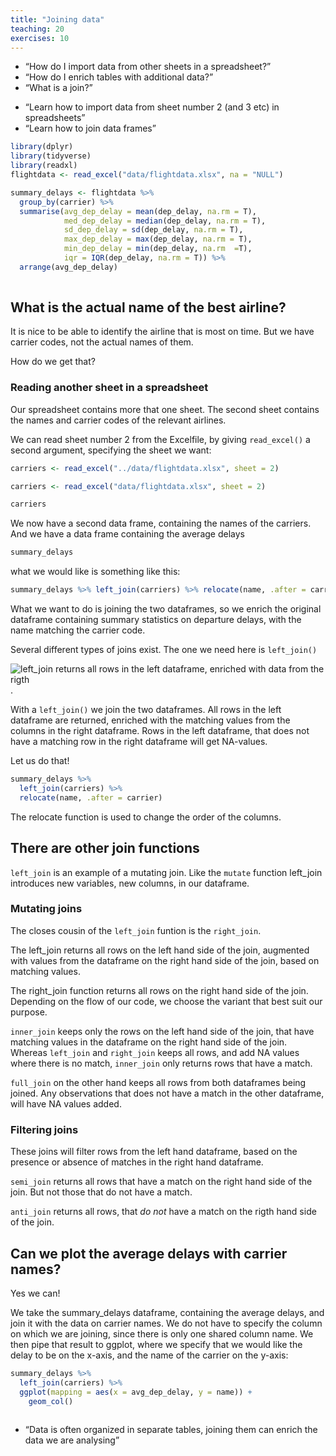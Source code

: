```yaml
---
title: "Joining data"
teaching: 20
exercises: 10
---
```


::::questions
- "How do I import data from other sheets in a spreadsheet?"
- "How do I enrich tables with additional data?"
- "What is a join?"
::::

::::objectives
- "Learn how to import data from sheet number 2 (and 3 etc) in spreadsheets"
- "Learn how to join data frames"
::::



```r
library(dplyr)
library(tidyverse)
library(readxl)
flightdata <- read_excel("data/flightdata.xlsx", na = "NULL")

summary_delays <- flightdata %>% 
  group_by(carrier) %>% 
  summarise(avg_dep_delay = mean(dep_delay, na.rm = T),
            med_dep_delay = median(dep_delay, na.rm = T),
            sd_dep_delay = sd(dep_delay, na.rm = T),
            max_dep_delay = max(dep_delay, na.rm = T),
            min_dep_delay = min(dep_delay, na.rm  =T),
            iqr = IQR(dep_delay, na.rm = T)) %>% 
  arrange(avg_dep_delay)
  
```

## What is the actual name of the best airline?

It is nice to be able to identify the airline that is most on time. 
But we have carrier codes, not the actual names of them.

How do we get that?

### Reading another sheet in a spreadsheet

Our spreadsheet contains more that one sheet. The second sheet contains
the names and carrier codes of the relevant airlines.

We can read sheet number 2 from the Excelfile, by giving `read_excel()` a
second argument, specifying the sheet we want:

```r
carriers <- read_excel("../data/flightdata.xlsx", sheet = 2)
```

```r
carriers <- read_excel("data/flightdata.xlsx", sheet = 2)
```

```r
carriers
```

We now have a second data frame, containing the names of the carriers. And we have
a data frame containing the average delays

```r
summary_delays
```

what we would like is something like this:
```r
summary_delays %>% left_join(carriers) %>% relocate(name, .after = carrier)
```

What we want to do is joining the two dataframes, so we enrich the original
dataframe containing summary statistics on departure delays, 
with the name matching the carrier code.

Several different types of joins exist. The one we need here is `left_join()`

![left_join returns all rows in the left dataframe, enriched with data from the rigth](fig/left-join.gif). 

With a `left_join()` we join the two dataframes. All rows in the left dataframe
are returned, enriched with the matching values from the columns in the right
dataframe. Rows in the left dataframe, that does not have a matching row in
the right dataframe will get NA-values.

Let us do that!
```r
summary_delays %>% 
  left_join(carriers) %>% 
  relocate(name, .after = carrier) 
```

The relocate function is used to change the order of the columns.

## There are other join functions

`left_join` is an example of a mutating join. Like the `mutate` function
left_join introduces new variables, new columns, in our dataframe.

### Mutating joins

The closes cousin of the `left_join` funtion is the `right_join`. 

The left_join returns all rows on the left hand side of the join,
augmented with values from the dataframe on the right hand side of the
join, based on matching values.

The right_join function returns all rows on the right hand side of the join. Depending on the flow of our code, we choose the variant that best suit our purpose.

`inner_join` keeps only the rows on the left hand side of the join, that have matching values in the dataframe on the right hand side of the join. Whereas `left_join` and `right_join` keeps all rows, and add NA values where there is no match, `inner_join` only returns rows that have a match. 

`full_join` on the other hand keeps all rows from both dataframes being joined. Any observations that does not have a match in the other dataframe, will have NA values added.


### Filtering joins

These joins will filter rows from the left hand dataframe, based on the
presence or absence of matches in the right hand dataframe.

`semi_join` returns all rows that have a match on the right hand side of the join. But not those that do not have a match.

`anti_join` returns all rows, that *do not* have a match on the rigth hand side of the join.

## Can we plot the average delays with carrier names?

Yes we can!

We take the summary_delays dataframe, containing the average delays,
and join it with the data on carrier names. We do not have to specify the column on which we are joining, since there is only one shared column name. We then pipe that result to ggplot, where we specify that we would like the delay to be on the x-axis, and the name of the carrier on the y-axis:

```r
summary_delays %>% 
  left_join(carriers) %>% 
  ggplot(mapping = aes(x = avg_dep_delay, y = name)) +
    geom_col()
  
```


::::keypoints
- "Data is often organized in separate tables, joining them can enrich the data we are analysing"
::::

